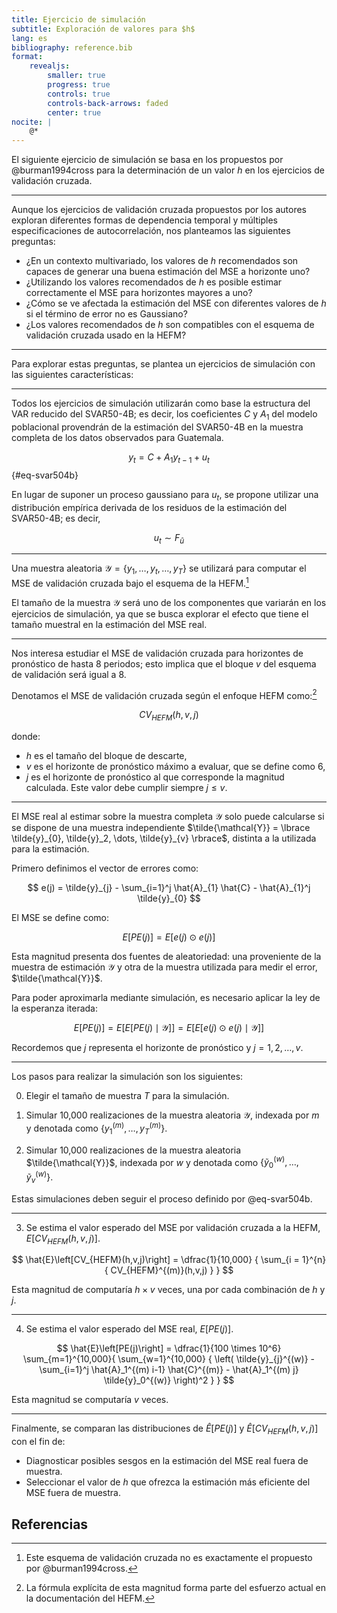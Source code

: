 ```yaml
---
title: Ejercicio de simulación
subtitle: Exploración de valores para $h$
lang: es
bibliography: reference.bib
format: 
    revealjs: 
        smaller: true
        progress: true
        controls: true
        controls-back-arrows: faded
        center: true
nocite: |
    @*
---
```


El siguiente ejercicio de simulación se basa en los propuestos por @burman1994cross para la determinación de un valor $h$ en los ejercicios de validación cruzada. 

---
 
Aunque los ejercicios de validación cruzada propuestos por los autores exploran diferentes formas de dependencia temporal y múltiples especificaciones de autocorrelación, nos planteamos las siguientes preguntas:

- ¿En un contexto multivariado, los valores de $h$ recomendados son capaces de generar una buena estimación del MSE a horizonte uno?
- ¿Utilizando los valores recomendados de $h$ es posible estimar correctamente el MSE para horizontes mayores a uno?
- ¿Cómo se ve afectada la estimación del MSE con diferentes valores de $h$ si el término de error no es Gaussiano?
- ¿Los valores recomendados de $h$ son compatibles con el esquema de validación cruzada usado en la HEFM?

---

Para explorar estas preguntas, se plantea un ejercicios de simulación con las siguientes características:

---

Todos los ejercicios de simulación utilizarán como base la estructura del VAR reducido del SVAR50-4B; es decir, los coeficientes $C$ y $A_1$ del modelo poblacional provendrán de la estimación del SVAR50-4B en la muestra completa de los datos observados para Guatemala.

$$
y_t = C + A_1 y_{t-1} + u_t
$${#eq-svar504b}

En lugar de suponer un proceso gaussiano para $u_t$, se propone utilizar una distribución empírica derivada de los residuos de la estimación del SVAR50-4B; es decir,

$$
u_t \sim F_{\hat{u}}
$$

---

Una muestra aleatoria $\mathcal{Y} = \lbrace y_1, \dots, y_t, \dots, y_T \rbrace$ se utilizará para computar el MSE de validación cruzada bajo el esquema de la HEFM.^[Este esquema de validación cruzada no es exactamente el propuesto por @burman1994cross.]

El tamaño de la muestra $\mathcal{Y}$ será uno de los componentes que variarán en los ejercicios de simulación, ya que se busca explorar el efecto que tiene el tamaño muestral en la estimación del MSE real.

---

Nos interesa estudiar el MSE de validación cruzada para horizontes de pronóstico de hasta 8 periodos; esto implica que el bloque $v$ del esquema de validación será igual a 8.

Denotamos el MSE de validación cruzada según el enfoque HEFM como:^[La fórmula explícita de esta magnitud forma parte del esfuerzo actual en la documentación del HEFM.]

$$
CV_{HEFM}(h,v,j)
$$

donde:

- $h$ es el tamaño del bloque de descarte,  
- $v$ es el horizonte de pronóstico máximo a evaluar, que se define como 6,  
- $j$ es el horizonte de pronóstico al que corresponde la magnitud calculada. Este valor debe cumplir siempre $j \leq v$.

---

El MSE real al estimar sobre la muestra completa $\mathcal{Y}$ solo puede calcularse si se dispone de una muestra independiente $\tilde{\mathcal{Y}} = \lbrace \tilde{y}_{0}, \tilde{y}_2, \dots, \tilde{y}_{v} \rbrace$, distinta a la utilizada para la estimación.

Primero definimos el vector de errores como:

$$
    e(j)
        = 
        \tilde{y}_{j} 
        - \sum_{i=1}^j \hat{A}_{1} \hat{C} -
        \hat{A}_{1}^j \tilde{y}_{0}
$$

El MSE se define como:

$$
E \left[ PE(j) \right] = E \left[ 
        e(j) \odot e(j)
\right]
$$

Esta magnitud presenta dos fuentes de aleatoriedad: una proveniente de la muestra de estimación $\mathcal{Y}$ y otra de la muestra utilizada para medir el error, $\tilde{\mathcal{Y}}$.

Para poder aproximarla mediante simulación, es necesario aplicar la ley de la esperanza iterada:

$$
E \left[ PE(j) \right] 
=
E \left[ 
    E \left[
        PE(j) \mid \mathcal{Y}
    \right]
\right]
= 
E \left[ 
    E \left[
        e(j) \odot e(j)
        \mid
        \mathcal{Y}
    \right]
\right]
$$

Recordemos que $j$ representa el horizonte de pronóstico y $j = 1, 2, \dots, v$.

---

Los pasos para realizar la simulación son los siguientes:

0. Elegir el tamaño de muestra $T$ para la simulación.

1. Simular 10,000 realizaciones de la muestra aleatoria $\mathcal{Y}$, indexada por $m$ y denotada como $\lbrace y_1^{(m)}, \dots, y_T^{(m)} \rbrace$.

2. Simular 10,000 realizaciones de la muestra aleatoria $\tilde{\mathcal{Y}}$, indexada por $w$ y denotada como $\lbrace \tilde{y}_{0}^{(w)}, \dots, \tilde{y}_{v}^{(w)} \rbrace$.

Estas simulaciones deben seguir el proceso definido por @eq-svar504b.

---

3. Se estima el valor esperado del MSE por validación cruzada a la HEFM, $E\left[CV_{HEFM}(h,v,j)\right]$.

$$
\hat{E}\left[CV_{HEFM}(h,v,j)\right] 
=
\dfrac{1}{10,000} {
    \sum_{i = 1}^{n} {
        CV_{HEFM}^{(m)}(h,v,j)
    }
}
$$

Esta magnitud de computaría $h \times v$ veces, una por cada combinación de $h$ y $j$.

---

4. Se estima el valor esperado del MSE real, $E\left[PE(j)\right]$.

$$
\hat{E}\left[PE(j)\right]
=
\dfrac{1}{100 \times 10^6} \sum_{m=1}^{10,000}{ 
    \sum_{w=1}^{10,000} {
        \left( 
            \tilde{y}_{j}^{(w)} 
            - \sum_{i=1}^j \hat{A}_1^{(m) i-1} \hat{C}^{(m)} - \hat{A}_1^{(m) j} \tilde{y}_0^{(w)}
        \right)^2
    }
}
$$

Esta magnitud se computaría $v$ veces.

---

Finalmente, se comparan las distribuciones de $\hat{E}\left[PE(j)\right]$ y $\hat{E}\left[CV_{HEFM}(h,v,j)\right]$ con el fin de:

- Diagnosticar posibles sesgos en la estimación del MSE real fuera de muestra.  
- Seleccionar el valor de $h$ que ofrezca la estimación más eficiente del MSE fuera de muestra.

## Referencias

::: {#ref}
:::